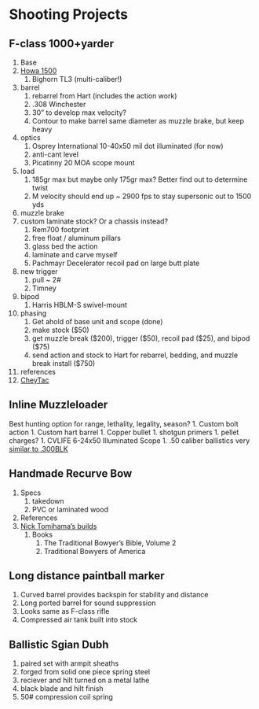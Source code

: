 
# Shooting Projects




##  F-class 1000+yarder 
1. Base
1. [Howa 1500](https://www.thetruthaboutguns.com/2017/11/chris-heuss/howa-1500-gun-review/)
    1. Bighorn TL3 (multi-caliber!)
1. barrel
    1. rebarrel from Hart (includes the action work)
    1. .308 Winchester
    1. 30" to develop max velocity?
    1. Contour to make barrel same diameter as muzzle brake, but keep heavy
1. optics
    1. Osprey International 10-40x50 mil dot illuminated (for now)
    1. anti-cant level
    1. Picatinny 20 MOA scope mount
1. load
    1. 185gr max but maybe only 175gr max? Better find out to determine twist
    1. M velocity should end up ~ 2900 fps to stay supersonic out to 1500 yds
1. muzzle brake
1. custom laminate stock? Or a chassis instead?
    1. Rem700 footprint
    1. free float / aluminum pillars
    1. glass bed the action
    1. laminate and carve myself
    1. Pachmayr Decelerator recoil pad on large butt plate
1. new trigger
    1. pull ~ 2#
    1. Timney
1. bipod
    1. Harris HBLM-S swivel-mount
1. phasing
    1. Get ahold of base unit and scope (done)
    1. make stock ($50)
    1. get muzzle break ($200), trigger ($50), recoil pad ($25), and bipod ($75)
    1. send action and stock to Hart for rebarrel, bedding, and muzzle break install ($750)
1. references
1. [CheyTac](https://en.wikipedia.org/wiki/CheyTac_Intervention)


##  Inline Muzzleloader 
Best hunting option for range, lethality, legality, season?
1. Custom bolt action
1. Custom hart barrel
1. Copper bullet
1. shotgun primers
1. pellet charges?
1. CVLIFE 6-24x50 Illuminated Scope
1. .50 caliber ballistics very [similar to .300BLK](https://www.snipercountry.com/300-blackout-vs-308/)


##  Handmade Recurve Bow 
1. Specs
    1. takedown
    1. PVC or laminated wood
1. References
1. [Nick Tomihama's builds](https://www.youtube.com/playlist?list=PLGRzZMpVk2Hr66k2BwTQjO2IBW9D4ptDA)
    1. Books
        1. The Traditional Bowyer's Bible, Volume 2
        1. Traditional Bowyers of America
        

##  Long distance paintball marker 
1. Curved barrel provides backspin for stability and distance
1. Long ported barrel for sound suppression
1. Looks same as F-class rifle
1. Compressed air tank built into stock


##  Ballistic Sgian Dubh 
1. paired set with armpit sheaths
1. forged from solid one piece spring steel
1. reciever and hilt turned on a metal lathe
1. black blade and hilt finish
1. 50# compression coil spring